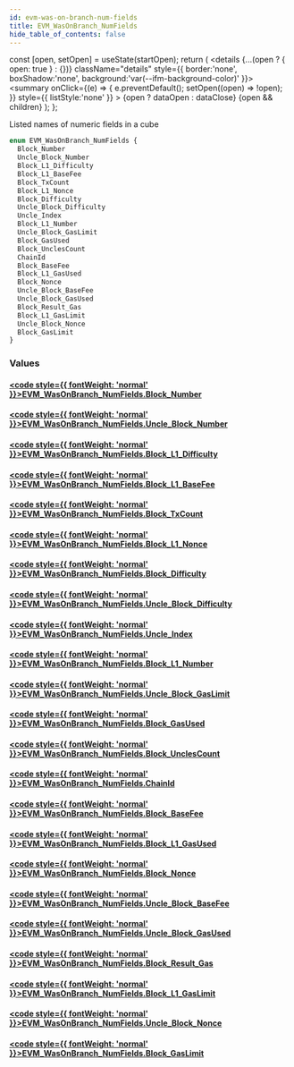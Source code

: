 ```yaml
---
id: evm-was-on-branch-num-fields
title: EVM_WasOnBranch_NumFields
hide_table_of_contents: false
---
```







  const [open, setOpen] = useState(startOpen);
  return (
    <details {...(open ? { open: true } : {})} className="details" style={{ border:'none', boxShadow:'none', background:'var(--ifm-background-color)' }}>
      <summary
        onClick={(e) => {
          e.preventDefault();
          setOpen((open) => !open);
        }}
        style={{ listStyle:'none' }}
      >
      {open ? dataOpen : dataClose}
      </summary>
      {open && children}
    </details>
  );
};




Listed names of numeric fields in a cube


```graphql
enum EVM_WasOnBranch_NumFields {
  Block_Number
  Uncle_Block_Number
  Block_L1_Difficulty
  Block_L1_BaseFee
  Block_TxCount
  Block_L1_Nonce
  Block_Difficulty
  Uncle_Block_Difficulty
  Uncle_Index
  Block_L1_Number
  Uncle_Block_GasLimit
  Block_GasUsed
  Block_UnclesCount
  ChainId
  Block_BaseFee
  Block_L1_GasUsed
  Block_Nonce
  Uncle_Block_BaseFee
  Uncle_Block_GasUsed
  Block_Result_Gas
  Block_L1_GasLimit
  Uncle_Block_Nonce
  Block_GasLimit
}
```




### Values

#### [<code style={{ fontWeight: 'normal' }}>EVM_WasOnBranch_NumFields.<b>Block_Number</b></code>](#) 
> 
> 

#### [<code style={{ fontWeight: 'normal' }}>EVM_WasOnBranch_NumFields.<b>Uncle_Block_Number</b></code>](#) 
> 
> 

#### [<code style={{ fontWeight: 'normal' }}>EVM_WasOnBranch_NumFields.<b>Block_L1_Difficulty</b></code>](#) 
> 
> 

#### [<code style={{ fontWeight: 'normal' }}>EVM_WasOnBranch_NumFields.<b>Block_L1_BaseFee</b></code>](#) 
> 
> 

#### [<code style={{ fontWeight: 'normal' }}>EVM_WasOnBranch_NumFields.<b>Block_TxCount</b></code>](#) 
> 
> 

#### [<code style={{ fontWeight: 'normal' }}>EVM_WasOnBranch_NumFields.<b>Block_L1_Nonce</b></code>](#) 
> 
> 

#### [<code style={{ fontWeight: 'normal' }}>EVM_WasOnBranch_NumFields.<b>Block_Difficulty</b></code>](#) 
> 
> 

#### [<code style={{ fontWeight: 'normal' }}>EVM_WasOnBranch_NumFields.<b>Uncle_Block_Difficulty</b></code>](#) 
> 
> 

#### [<code style={{ fontWeight: 'normal' }}>EVM_WasOnBranch_NumFields.<b>Uncle_Index</b></code>](#) 
> 
> 

#### [<code style={{ fontWeight: 'normal' }}>EVM_WasOnBranch_NumFields.<b>Block_L1_Number</b></code>](#) 
> 
> 

#### [<code style={{ fontWeight: 'normal' }}>EVM_WasOnBranch_NumFields.<b>Uncle_Block_GasLimit</b></code>](#) 
> 
> 

#### [<code style={{ fontWeight: 'normal' }}>EVM_WasOnBranch_NumFields.<b>Block_GasUsed</b></code>](#) 
> 
> 

#### [<code style={{ fontWeight: 'normal' }}>EVM_WasOnBranch_NumFields.<b>Block_UnclesCount</b></code>](#) 
> 
> 

#### [<code style={{ fontWeight: 'normal' }}>EVM_WasOnBranch_NumFields.<b>ChainId</b></code>](#) 
> 
> 

#### [<code style={{ fontWeight: 'normal' }}>EVM_WasOnBranch_NumFields.<b>Block_BaseFee</b></code>](#) 
> 
> 

#### [<code style={{ fontWeight: 'normal' }}>EVM_WasOnBranch_NumFields.<b>Block_L1_GasUsed</b></code>](#) 
> 
> 

#### [<code style={{ fontWeight: 'normal' }}>EVM_WasOnBranch_NumFields.<b>Block_Nonce</b></code>](#) 
> 
> 

#### [<code style={{ fontWeight: 'normal' }}>EVM_WasOnBranch_NumFields.<b>Uncle_Block_BaseFee</b></code>](#) 
> 
> 

#### [<code style={{ fontWeight: 'normal' }}>EVM_WasOnBranch_NumFields.<b>Uncle_Block_GasUsed</b></code>](#) 
> 
> 

#### [<code style={{ fontWeight: 'normal' }}>EVM_WasOnBranch_NumFields.<b>Block_Result_Gas</b></code>](#) 
> 
> 

#### [<code style={{ fontWeight: 'normal' }}>EVM_WasOnBranch_NumFields.<b>Block_L1_GasLimit</b></code>](#) 
> 
> 

#### [<code style={{ fontWeight: 'normal' }}>EVM_WasOnBranch_NumFields.<b>Uncle_Block_Nonce</b></code>](#) 
> 
> 

#### [<code style={{ fontWeight: 'normal' }}>EVM_WasOnBranch_NumFields.<b>Block_GasLimit</b></code>](#) 
> 
> 



